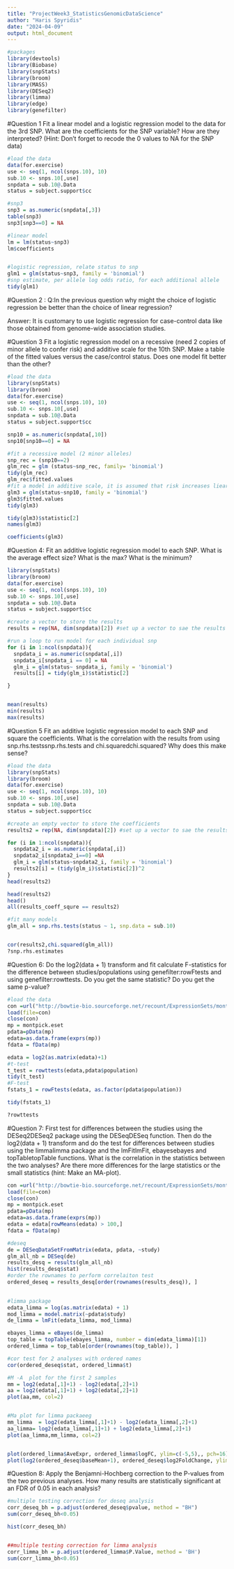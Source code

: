 ---
title: "ProjectWeek3_StatisticsGenomicDataScience"
author: "Haris Spyridis"
date: "2024-04-09"
output: html_document
---

```{r}
#packages 
library(devtools)
library(Biobase)
library(snpStats)
library(broom)
library(MASS)
library(DESeq2)
library(limma)
library(edge)
library(genefilter)
```


#Question 1
Fit a linear model and a logistic regression model to the data for the 3rd SNP. What are the coefficients for the SNP variable? How are they interpreted? (Hint: Don't forget to recode the 0 values to NA for the SNP data)

```{r}
#load the data 
data(for.exercise)
use <- seq(1, ncol(snps.10), 10)
sub.10 <- snps.10[,use]
snpdata = sub.10@.Data
status = subject.support$cc
```

```{r}
#snp3
snp3 = as.numeric(snpdata[,3])
table(snp3)
snp3[snp3==0] = NA

#linear model 
lm = lm(status~snp3)
lm$coefficients


#logistic regression, relate status to snp
glm1 = glm(status~snp3, family = 'binomial')
#snp estimate, per allele log odds ratio, for each additional allele
tidy(glm1)
```


#Question 2 :
Q:In the previous question why might the choice of logistic regression be better than the choice of linear regression?

Answer: It is customary to use logistic regression for case-control data like those obtained from genome-wide association studies.



#Question 3
Fit a logistic regression model on a recessive (need 2 copies of minor allele to confer risk) and additive scale for the 10th SNP. Make a table of the fitted values versus the case/control status. Does one model fit better than the other?

```{r}
#load the data
library(snpStats)
library(broom)
data(for.exercise)
use <- seq(1, ncol(snps.10), 10)
sub.10 <- snps.10[,use]
snpdata = sub.10@.Data
status = subject.support$cc
```

```{r}

snp10 = as.numeric(snpdata[,10])
snp10[snp10==0] = NA

#fit a recessive model (2 minor alleles)
snp_rec = (snp10==2)
glm_rec = glm (status~snp_rec, family= 'binomial')
tidy(glm_rec)
glm_rec$fitted.values
#fit a model in additive scale, it is assumed that risk increases liearly with th number of minor alleles
glm3 = glm(status~snp10, family = 'binomial')
glm3$fitted.values
tidy(glm3)

tidy(glm3)$statistic[2]
names(glm3)

coefficients(glm3)

```





#Question 4:
Fit an additive logistic regression model to each SNP. What is the average effect size? What is the max? What is the minimum?

```{r}
library(snpStats)
library(broom)
data(for.exercise)
use <- seq(1, ncol(snps.10), 10)
sub.10 <- snps.10[,use]
snpdata = sub.10@.Data
status = subject.support$cc

```

```{r}
#create a vector to store the results 
results = rep(NA, dim(snpdata)[2]) #set up a vector to sae the results

#run a loop to run model for each individual snp
for (i in 1:ncol(snpdata)){
  snpdata_i = as.numeric(snpdata[,i])
  snpdata_i[snpdata_i == 0] = NA
  glm_i = glm(status~ snpdata_i, family = 'binomial')
  results[i] = tidy(glm_i)$statistic[2]

}


mean(results)     
min(results)
max(results)


```


#Question 5
Fit an additive logistic regression model to each SNP and square the coefficients. What is the correlation with the results from using snp.rhs.testssnp.rhs.tests and chi.squaredchi.squared? Why does this make sense?


```{r}
#load the data 
library(snpStats)
library(broom)
data(for.exercise)
use <- seq(1, ncol(snps.10), 10)
sub.10 <- snps.10[,use]
snpdata = sub.10@.Data
status = subject.support$cc

```

```{r}
#create an empty vector to store the coefficients
results2 = rep(NA, dim(snpdata)[2]) #set up a vector to sae the results

for (i in 1:ncol(snpdata)){
  snpdata2_i = as.numeric(snpdata[,i])
  snpdata2_i[snpdata2_i==0] =NA
  glm_i = glm(status~snpdata2_i, family = 'binomial')
  results2[i] = (tidy(glm_i)$statistic[2])^2
}
head(results2)

head(results2)
head()
all(results_coeff_squre == results2)

#fit many models
glm_all = snp.rhs.tests(status ~ 1, snp.data = sub.10)


cor(results2,chi.squared(glm_all))
?snp.rhs.estimates
```



#Question 6:
Do the log2(data + 1) transform and fit calculate F-statistics for the difference between studies/populations using genefilter:rowFtests and using genefilter:rowttests. Do you get the same statistic? Do you get the same p-value?

```{r}
#load the data 
con =url("http://bowtie-bio.sourceforge.net/recount/ExpressionSets/montpick_eset.RData")
load(file=con)
close(con)
mp = montpick.eset
pdata=pData(mp)
edata=as.data.frame(exprs(mp))
fdata = fData(mp)

```

```{r}
edata = log2(as.matrix(edata)+1)
#t-test
t_test = rowttests(edata,pdata$population)
tidy(t_test)
#F-test
fstats_1 = rowFtests(edata, as.factor(pdata$population))

tidy(fstats_1)

?rowttests


```


#Question 7:
First test for differences between the studies using the DESeq2DESeq2 package using the DESeqDESeq function. Then do the log2(data + 1) transform and do the test for differences between studies using the limmalimma package and the lmFitlmFit, ebayesebayes and topTabletopTable functions. What is the correlation in the statistics between the two analyses? Are there more differences for the large statistics or the small statistics (hint: Make an MA-plot).


```{r}
con =url("http://bowtie-bio.sourceforge.net/recount/ExpressionSets/montpick_eset.RData")
load(file=con)
close(con)
mp = montpick.eset
pdata=pData(mp)
edata=as.data.frame(exprs(mp))
edata = edata[rowMeans(edata) > 100,]
fdata = fData(mp)

```


```{r}
#deseq 
de = DESeqDataSetFromMatrix(edata, pdata, ~study)
glm_all_nb = DESeq(de)
results_desq = results(glm_all_nb)
hist(results_desq$stat)
#order the rownames to perform correlaiton test
ordered_deseq = results_desq[order(rownames(results_desq)), ]
              

#limma package
edata_limma = log(as.matrix(edata) + 1)
mod_limma = model.matrix(~pdata$study)
de_limma = lmFit(edata_limma, mod_limma)

ebayes_limma = eBayes(de_limma)
top_table = topTable(ebayes_limma, number = dim(edata_limma)[1])
ordered_limma = top_table[order(rownames(top_table)), ]

#cor test for 2 analyses with ordered names
cor(ordered_deseq$stat, ordered_limma$t)

#M -A  plot for the first 2 samples
mm = log2(edata[,1]+1) - log2(edata[,2]+1)
aa = log2(edata[,1]+1) + log2(edata[,2]+1)
plot(aa,mm, col=2) 


#Ma plot for limma packaeeg
mm_limma  = log2(edata_limma[,1]+1) - log2(edata_limma[,2]+1)
aa_limma= log2(edata_limma[,1]+1) + log2(edata_limma[,2]+1)
plot(aa_limma,mm_limma, col=2) 


plot(ordered_limma$AveExpr, ordered_limma$logFC, ylim=c(-5,5),, pch=16)
plot(log2(ordered_deseq$baseMean+1), ordered_deseq$log2FoldChange, ylim=c(-5,5), pch=16)


```

#Question 8:
Apply the Benjamni-Hochberg correction to the P-values from the two previous analyses. How many results are statistically significant at an FDR of 0.05 in each analysis? 



```{r}
#multiple testing correction for deseq analysis
corr_deseq_bh = p.adjust(ordered_deseq$pvalue, method = "BH")
sum(corr_deseq_bh<0.05)

hist(corr_deseq_bh)


##multiple testing correction for limma analysis
corr_limma_bh = p.adjust(ordered_limma$P.Value, method = 'BH')
sum(corr_limma_bh<0.05)
```

